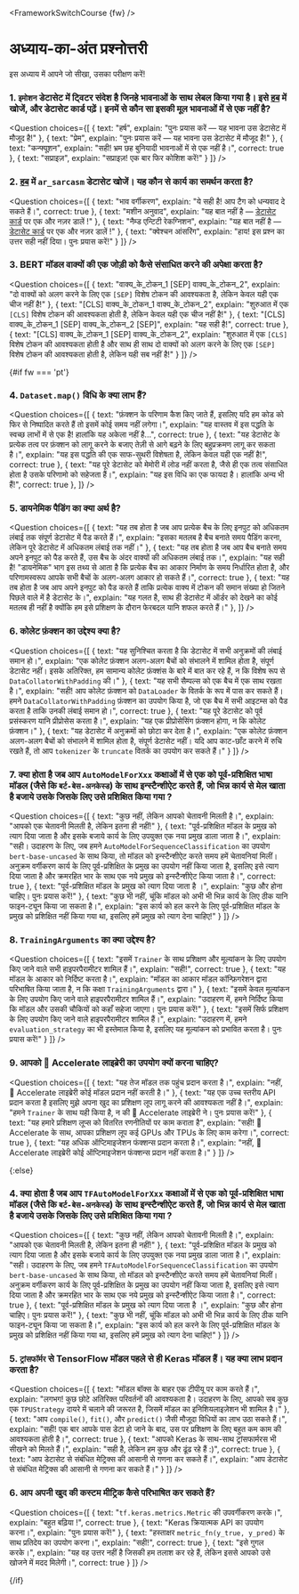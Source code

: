<FrameworkSwitchCourse {fw} />

<!-- DISABLE-FRONTMATTER-SECTIONS -->

# अध्याय-का-अंत प्रश्नोत्तरी

इस अध्याय में आपने जो सीखा, उसका परीक्षण करें!

### 1. `इमोशन` डेटासेट में ट्विटर संदेश है जिनहे भावनाओं के साथ लेबल किया गया है। इसे [हब](https://huggingface.co/datasets) में खोजें, और डेटासेट कार्ड पढ़ें। इनमें से कौन सा इसकी मूल भावनाओं में से एक नहीं है?

<Question
	choices={[
		{
			text: "हर्ष",
			explain: "पुनः प्रयास करें — यह भावना उस डेटासेट में मौजूद है!"
		},
		{
			text: "प्रेम",
			explain: "पुनः प्रयास करें — यह भावना उस डेटासेट में मौजूद है!"
		},
		{
			text: "कन्फ्यूश़न",
			explain: "सही! भ्रम छह बुनियादी भावनाओं में से एक नहीं है।",
            correct: true
		},
        {
			text: "सप्राइज़",
			explain: "सप्राइज़! एक बार फिर कोशिश करें!"
		}
	]}
/>

### 2. [हब](https://huggingface.co/datasets) में `ar_sarcasm` डेटासेट खोजें। यह कौन से कार्य का समर्थन करता है?

<Question
	choices={[
		{
			text: "भाव वर्गीकरण",
			explain: "ये सही है! आप टैग को धन्यवाद दे सकते हैं।",
            correct: true
		},
		{
			text: "मशीन अनुवाद",
			explain: "यह बात नहीं है — <a href='https://huggingface.co/datasets/ar_sarcasm'>डेटासेट कार्ड</a> पर एक और नज़र डालें !"
		},
		{
			text: "नैम्ड एन्टिटी रेकग्निशन",
			explain: "यह बात नहीं है — <a href='https://huggingface.co/datasets/ar_sarcasm'>डेटासेट कार्ड</a> पर एक और नज़र डालें !"
		},
        {
			text: "क्वेश्चन आंसरिंग",
			explain: "हाय! इस प्रश्न का उत्तर सही नहीं दिया। पुनः प्रयास करें!"
		}
	]}
/>

### 3. BERT मॉडल वाक्यों की एक जोड़ी को कैसे संसाधित करने की अपेक्षा करता है?

<Question
	choices={[
		{
			text: "वाक्य_के_टोकन_1 [SEP] वाक्य_के_टोकन_2",
			explain: "दो वाक्यों को अलग करने के लिए एक <code>[SEP]</code> विशेष टोकन की आवश्यकता है, लेकिन केवल यही एक चीज नहीं है!"
		},
		{
			text: "[CLS] वाक्य_के_टोकन_1 वाक्य_के_टोकन_2",
			explain: "शुरुआत में एक <code>[CLS]</code> विशेष टोकन की आवश्यकता होती है, लेकिन केवल यही एक चीज नहीं है!"
		},
		{
			text: "[CLS] वाक्य_के_टोकन_1 [SEP] वाक्य_के_टोकन_2 [SEP]",
			explain: "यह सही है!",
            correct: true
		},
        {
			text: "[CLS] वाक्य_के_टोकन_1 [SEP] वाक्य_के_टोकन_2",
			explain: "शुरुआत में एक <code>[CLS]</code> विशेष टोकन की आवश्यकता होती है और साथ ही साथ दो वाक्यों को अलग करने के लिए एक <code>[SEP]</code> विशेष टोकन की आवश्यकता होती है, लेकिन यही सब नहीं है!"
		}
	]}
/>

{#if fw === 'pt'}
### 4. `Dataset.map()` विधि के क्या लाभ हैं?

<Question
	choices={[
		{
			text: "फ़ंक्शन के परिणाम कैश किए जाते हैं, इसलिए यदि हम कोड को फिर से निष्पादित करते हैं तो इसमें कोई समय नहीं लगेगा।",
			explain: "यह वास्तव में इस पद्धति के स्वच्छ लाभों में से एक है! हालांकि यह अकेला नहीं है...",
            correct: true
		},
		{
			text: "यह डेटासेट के प्रत्येक तत्व पर फ़ंक्शन को लागू करने के बजाए तेज़ी से आगे बढ़ने के लिए बहुप्रक्रमण लागू कर सकता है।",
			explain: "यह इस पद्धति की एक साफ-सुथरी विशेषता है, लेकिन केवल यही एक नहीं है!",
            correct: true
		},
		{
			text: "यह पूरे डेटासेट को मेमोरी में लोड नहीं करता है, जैसे ही एक तत्व संसाधित होता है उसके परिणामो को सहेजता हैं।",
			explain: "यह इस विधि का एक फायदा है। हालांकि अन्य भी हैं!",
            correct: true
		},
	]}
/>

### 5. डायनेमिक पैडिंग का क्या अर्थ है?

<Question
	choices={[
		{
			text: "यह तब होता है जब आप प्रत्येक बैच के लिए इनपुट को अधिकतम लंबाई तक संपूर्ण डेटासेट में पैड करते हैं।",
			explain: "इसका मतलब है बैच बनाते समय पैडिंग करना, लेकिन पूरे डेटासेट में अधिकतम लंबाई तक नहीं।"
		},
		{
			text: "यह तब होता है जब आप बैच बनाते समय अपने इनपुट को पैड करते हैं, उस बैच के अंदर वाक्यों की अधिकतम लंबाई तक।",
			explain: "यह सही है! \"डायनेमिक\" भाग इस तथ्य से आता है कि प्रत्येक बैच का आकार निर्माण के समय निर्धारित होता है, और परिणामस्वरूप आपके सभी बैचों के अलग-अलग आकार हो सकते हैं।",
            correct: true
		},
		{
			text: "यह तब होता है जब आप अपने इनपुट को पैड करते हैं ताकि प्रत्येक वाक्य में टोकन की समान संख्या हो जितने पिछले वाले में है डेटासेट के।",
			explain: "यह गलत है, साथ ही डेटासेट में ऑर्डर को देखने का कोई मतलब ही नहीं है क्योंकि हम इसे प्रशिक्षण के दौरान फेरबदल यानि शफल करते हैं।"
		},
	]}
/>

### 6. कोलेट फ़ंक्शन का उद्देश्य क्या है?

<Question
	choices={[
		{
			text: "यह सुनिश्चित करता है कि डेटासेट में सभी अनुक्रमों की लंबाई समान हो।",
			explain: "एक कोलेट फ़ंक्शन अलग-अलग बैचों को संभालने में शामिल होता है, संपूर्ण डेटासेट नहीं। इसके अतिरिक्त, हम सामान्य कोलेट फ़ंक्शंस के बारे में बात कर रहे हैं, न कि विशेष रूप से <code>DataCollatorWithPadding</code> की।"
		},
		{
			text: "यह सभी सैम्पल्स को एक बैच में एक साथ रखता है।",
			explain: "सही! आप कोलेट फ़ंक्शन को <code>DataLoader</code> के वितर्क के रूप में पास कर सकते हैं। हमने <code>DataCollatorWithPadding</code> फ़ंक्शन का उपयोग किया है, जो एक बैच में सभी आइटम्स को पैड करता है ताकि उनकी लंबाई समान हो।",
            correct: true
		},
		{
			text: "यह पूरे डेटासेट को पूर्व प्रसंस्करण यानि प्रीप्रोसेस करता है।",
			explain: "यह एक प्रीप्रोसेसिंग फ़ंक्शन होगा, न कि कोलेट फ़ंक्शन।"
		},
        {
			text: "यह डेटासेट में अनुक्रमों को छोटा कर देता है।",
			explain: "एक कोलेट फ़ंक्शन अलग-अलग बैचों को संभालने में शामिल होता है, संपूर्ण डेटासेट नहीं। यदि आप काट-छाँट करने में रुचि रखते हैं, तो आप <code>tokenizer</code> के <code>truncate</code> वितर्क का उपयोग कर सकते हैं।"
		}
	]}
/>

### 7. क्या होता है जब आप `AutoModelForXxx` कक्षाओं में से एक को पूर्व-प्रशिक्षित भाषा मॉडल (जैसे कि `बर्ट-बेस-अनकेस्ड`) के साथ इन्स्टैन्शीऐट करते हैं, जो भिन्न कार्य से मेल खाता है बजाये उसके जिसके लिए उसे प्रशिक्षित किया गया ?

<Question
	choices={[
		{
			text: "कुछ नहीं, लेकिन आपको चेतावनी मिलती है।",
			explain: "आपको एक चेतावनी मिलती है, लेकिन इतना ही नहीं!"
		},
		{
			text: "पूर्व-प्रशिक्षित मॉडल के प्रमुख को त्याग दिया जाता है और इसके बजाये कार्य के लिए उपयुक्त एक नया प्रमुख डाला जाता है।",
			explain: "सही। उदाहरण के लिए, जब हमने <code>AutoModelForSequenceClassification</code> का उपयोग <code>bert-base-uncased</code> के साथ किया, तो मॉडल को इन्स्टैन्शीऐट करते समय हमें चेतावनियां मिलीं। अनुक्रम वर्गीकरण कार्य के लिए पूर्व-प्रशिक्षित के प्रमुख का उपयोग नहीं किया जाता है, इसलिए इसे त्याग दिया जाता है और क्रमरहित भार के साथ एक नये प्रमुख को इन्स्टैन्शीऐट किया जाता है।",
            correct: true
		},
		{
			text: "पूर्व-प्रशिक्षित मॉडल के प्रमुख को त्याग दिया जाता है ।",
			explain: "कुछ और होना चाहिए। पुनः प्रयास करें!"
		},
        {
			text: "कुछ भी नहीं, चूंकि मॉडल को अभी भी भिन्न कार्य के लिए ठीक यानि फाइन-ट्यून किया जा सकता है।",
			explain: "इस कार्य को हल करने के लिए पूर्व-प्रशिक्षित मॉडल के प्रमुख को प्रशिक्षित नहीं किया गया था, इसलिए हमें प्रमुख को त्याग देना चाहिए!"
		}
	]}
/>

### 8. `TrainingArguments` का क्या उद्देश्य है?

<Question
	choices={[
		{
			text: "इसमें <code>Trainer</code> के साथ प्रशिक्षण और मूल्यांकन के लिए उपयोग किए जाने वाले सभी हाइपरपैरामीटर शामिल हैं।",
			explain: "सही!",
            correct: true
		},
		{
			text: "यह मॉडल के आकार को निर्दिष्ट करता है।",
			explain: "मॉडल का आकार मॉडल कॉन्फ़िगरेशन द्वारा परिभाषित किया जाता है, न कि कक्षा <code>TrainingArguments</code> द्वारा।"
		},
		{
			text: "इसमें केवल मूल्यांकन के लिए उपयोग किए जाने वाले हाइपरपैरामीटर शामिल हैं।",
			explain: "उदाहरण में, हमने निर्दिष्ट किया कि मॉडल और उसकी चौकियों को कहाँ सहेजा जाएगा। पुनः प्रयास करें!"
		},
        {
			text: "इसमें सिर्फ प्रशिक्षण के लिए उपयोग किए जाने वाले हाइपरपैरामीटर शामिल हैं।",
			explain: "उदाहरण में, हमने <code>evaluation_strategy</code> का भी इस्तेमाल किया है, इसलिए यह मूल्यांकन को प्रभावित करता है। पुनः प्रयास करें!"
		}
	]}
/>

### 9. आपको 🤗 Accelerate लाइब्रेरी का उपयोग क्यों करना चाहिए?

<Question
	choices={[
		{
			text: "यह तेज मॉडल तक पहुंच प्रदान करता है।",
			explain: "नहीं, 🤗 Accelerate लाइब्रेरी कोई मॉडल प्रदान नहीं करती है।"
		},
		{
			text: "यह एक उच्च स्तरीय API प्रदान करता है इसलिए मुझे अपना खुद का प्रशिक्षण लूप लागू करने की आवश्यकता नहीं है।",
			explain: "हमने <code>Trainer</code> के साथ यही किया है, न की 🤗 Accelerate लाइब्रेरी ने। पुनः प्रयास करें!"
		},
		{
			text: "यह हमारे प्रशिक्षण लूप्स को वितरित रणनीतियों पर काम कराता है",
			explain: "सही! 🤗 Accelerate के साथ, आपका प्रशिक्षण लूप कई GPUs और TPUs के लिए काम करेगा।",
            correct: true
		},
        {
			text: "यह अधिक ऑप्टिमाइजेशन फंक्शन्स प्रदान करता है।",
			explain: "नहीं, 🤗 Accelerate लाइब्रेरी कोई ऑप्टिमाइजेशन फंक्शन्स प्रदान नहीं करता है।"
		}
	]}
/>

{:else}
### 4. क्या होता है जब आप `TFAutoModelForXxx` कक्षाओं में से एक को पूर्व-प्रशिक्षित भाषा मॉडल (जैसे कि `बर्ट-बेस-अनकेस्ड`) के साथ इन्स्टैन्शीऐट करते हैं, जो भिन्न कार्य से मेल खाता है बजाये उसके जिसके लिए उसे प्रशिक्षित किया गया ?

<Question
	choices={[
		{
			text: "कुछ नहीं, लेकिन आपको चेतावनी मिलती है।",
			explain: "आपको एक चेतावनी मिलती है, लेकिन इतना ही नहीं!"
		},
		{
			text: "पूर्व-प्रशिक्षित मॉडल के प्रमुख को त्याग दिया जाता है और इसके बजाये कार्य के लिए उपयुक्त एक नया प्रमुख डाला जाता है।",
			explain: "सही। उदाहरण के लिए, जब हमने <code>TFAutoModelForSequenceClassification</code> का उपयोग <code>bert-base-uncased</code> के साथ किया, तो मॉडल को इन्स्टैन्शीऐट करते समय हमें चेतावनियां मिलीं। अनुक्रम वर्गीकरण कार्य के लिए पूर्व-प्रशिक्षित के प्रमुख का उपयोग नहीं किया जाता है, इसलिए इसे त्याग दिया जाता है और क्रमरहित भार के साथ एक नये प्रमुख को इन्स्टैन्शीऐट किया जाता है।",
            correct: true
		},
		{
			text: "पूर्व-प्रशिक्षित मॉडल के प्रमुख को त्याग दिया जाता है ।",
			explain: "कुछ और होना चाहिए। पुनः प्रयास करें!"
		},
        {
			text: "कुछ भी नहीं, चूंकि मॉडल को अभी भी भिन्न कार्य के लिए ठीक यानि फाइन-ट्यून किया जा सकता है।",
			explain: "इस कार्य को हल करने के लिए पूर्व-प्रशिक्षित मॉडल के प्रमुख को प्रशिक्षित नहीं किया गया था, इसलिए हमें प्रमुख को त्याग देना चाहिए!"
		}
	]}
/>

### 5. `ट्रांसफॉर्मर` से TensorFlow मॉडल पहले से ही Keras मॉडल हैं। यह क्या लाभ प्रदान करता है?

<Question
	choices={[
		{
			text: "मॉडल बॉक्स के बाहर एक टीपीयू पर काम करते हैं।",
			explain: "लगभग! कुछ छोटे अतिरिक्त परिवर्तनों की आवश्यकता है। उदाहरण के लिए, आपको सब कुछ एक <code>TPUStrategy</code> दायरे में चलाने की जरूरत है, जिसमें मॉडल का इनिशियलाइज़ेशन भी शामिल है।"
		},
		{
			text: "आप <code>compile()</code>, <code>fit()</code>, और <code>predict()</code> जैसी मौजूदा विधियों का लाभ उठा सकते हैं।",
			explain: "सही! एक बार आपके पास डेटा हो जाने के बाद, उस पर प्रशिक्षण के लिए बहुत कम काम की आवश्यकता होती है।",
            correct: true
		},
		{
			text: "आपको Keras के साथ-साथ ट्रांसफार्मरस भी सीखने को मिलते हैं।",
			explain: "सही है, लेकिन हम कुछ और ढूंढ रहे हैं :)",
			correct: true
		},
        {
			text: "आप डेटासेट से संबंधित मेट्रिक्स की आसानी से गणना कर सकते हैं।",
			explain: "आप डेटासेट से संबंधित मेट्रिक्स की आसानी से गणना कर सकते हैं।"
		}
	]}
/>

### 6. आप अपनी खुद की कस्टम मीट्रिक कैसे परिभाषित कर सकते हैं?

<Question
	choices={[
		{
			text: "<code>tf.keras.metrics.Metric</code> की उपवर्गीकरण करके।",
			explain: "बहुत बढ़िया !",
			correct: true
		},
		{
			text: "Keras क्रियात्मक API का उपयोग करना।",
			explain: "पुनः प्रयास करें!"
		},
		{
			text: "हस्ताक्षर <code>metric_fn(y_true, y_pred)</code> के साथ प्रतिदेय का उपयोग करना।",
			explain: "सही!",
			correct: true
		},
        {
			text: "इसे गुगल करके।",
			explain: "यह वह उत्तर नहीं है जिसकी हम तलाश कर रहे हैं, लेकिन इससे आपको उसे खोजने में मदद मिलेगी।",
			correct: true
		}
	]}
/>

{/if}
